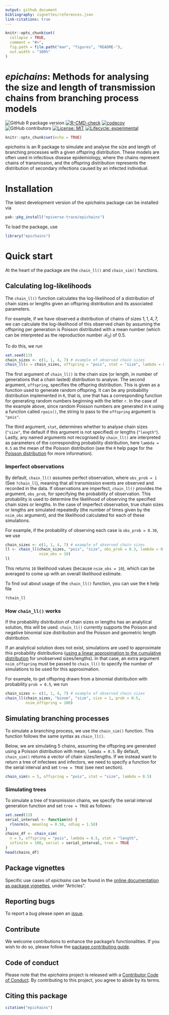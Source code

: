 ```yaml
---
output: github_document
bibliography: vignettes/references.json
link-citations: true
---
```


```r
knitr::opts_chunk$set(
  collapse = TRUE,
  comment = "#>",
  fig.path = file.path("man", "figures", "README-"),
  out.width = "100%"
)
```

# _epichains_: Methods for analysing the size and length of transmission chains from branching process models

<!-- badges: start -->
![GitHub R package version](https://img.shields.io/github/r-package/v/epiverse-trace/epichains)
[![R-CMD-check](https://github.com/epiverse-trace/epichains/actions/workflows/R-CMD-check.yaml/badge.svg)](https://github.com/epiverse-trace/epichains/actions/workflows/R-CMD-check.yaml)
[![codecov](https://codecov.io/github/epiverse-trace/epichains/branch/main/graphs/badge.svg)](https://codecov.io/github/epiverse-trace/epichains)
![GitHub contributors](https://img.shields.io/github/contributors/epiverse-trace/epichains)
[![License: MIT](https://img.shields.io/badge/License-MIT-yellow.svg)](https://opensource.org/licenses/MIT)
[![Lifecycle:
experimental](https://img.shields.io/badge/lifecycle-experimental-orange.svg)](https://lifecycle.r-lib.org/articles/stages.html#experimental)
<!-- badges: end -->

```r
knitr::opts_chunk$set(echo = TRUE)
```

_epichains_ is an R package to simulate and analyse the size and length of
branching processes with a given offspring distribution. These models are often 
used in infectious disease epidemiology, where the chains represent chains of
transmission, and the offspring distribution represents the distribution of 
secondary infections caused by an infected individual.

# Installation

The latest development version of the _epichains_ package can be installed via

```r
pak::pkg_install("epiverse-trace/epichains")
```

To load the package, use

```r
library("epichains")
```

# Quick start

At the heart of the package are the `chain_ll()` and `chain_sim()` functions. 

## Calculating log-likelihoods

The `chain_ll()` function calculates the log-likelihood of a distribution of 
chain sizes or lengths given an offspring distribution and its associated 
parameters. 

For example, if we have observed a distribution of chains of sizes 
$1, 1, 4, 7$, we can 
calculate the log-likelihood of this observed chain by assuming the offspring 
per generation is Poisson distributed with a mean number (which can 
be interpreted as the reproduction number $\mathcal{R_0}$) of $0.5$. 

To do this, we run 

```r
set.seed(13)
chain_sizes <- c(1, 1, 4, 7) # example of observed chain sizes
chain_ll(x = chain_sizes, offspring = "pois", stat = "size", lambda = 0.5)
```

The first argument of `chain_ll()` is the chain size (or length, in number of 
generations that a chain lasted) distribution to 
analyse. The second argument, `offspring`, specifies the offspring 
distribution. This is given as a function used to generate random offspring. 
It can be any probability distribution implemented in `R`, that is, one that 
has a corresponding function for generating random numbers beginning with the 
letter `r`. In the case of the example above, since random Poisson numbers are 
generated in `R` using a function called `rpois()`, the string to pass to the 
`offspring` argument is `"pois"`.

The third argument, `stat`, determines whether to analyse chain sizes 
(`"size"`, the default if this argument is not specified) or lengths 
(`"length"`). Lastly, any named arguments not recognised by `chain_ll()` 
are interpreted as parameters of the corresponding probability distribution, 
here `lambda = 0.5` as the mean of the Poisson distribution (see the `R` help 
page for the [Poisson distribution](https://stat.ethz.ch/R-manual/R-devel/library/stats/html/Poisson.html) for more information). 

### Imperfect observations

By default, `chain_ll()` assumes perfect observation, where `obs_prob = 1` 
(See `?chain_ll`), meaning that all transmission events are observed and 
recorded in the data. If observations are imperfect, `chain_ll()` provides 
the argument, `obs_prob`, for specifying the probability of observation. 
This probability is used to determine the likelihood of observing the specified
chain sizes or lengths. In the case of imperfect observation, true chain sizes 
or lengths are simulated repeatedly (the number of times given by the 
`nsim_obs` argument), and the likelihood calculated for each of 
these simulations. 

For example, if the probability of observing each case is `obs_prob = 0.30`, 
we use

```r
chain_sizes <- c(1, 1, 4, 7) # example of observed chain sizes
ll <- chain_ll(chain_sizes, "pois", "size", obs_prob = 0.3, lambda = 0.5,
               nsim_obs = 10)
ll
```

This returns `10` likelihood values (because `nsim_obs = 10`), which can be 
averaged to come up with an overall likelihood estimate.

To find out about usage of the `chain_ll()` function, you can use the `R` help 
file

```r
?chain_ll
```

### How `chain_ll()` works

If the probability distribution of chain sizes or lengths has an analytical 
solution, this will be used. `chain_ll()` currently supports the Poisson and 
negative binomial size distribution and the Poisson and geometric length 
distribution. 

If an analytical solution does not exist, simulations are used to approximate 
this probability distributions ([using a linear approximation to the cumulative 
distribution](https://en.wikipedia.org/wiki/Empirical_distribution_function) 
for unobserved sizes/lengths). In that case, an extra argument `nsim_offspring` 
must be passed to `chain_ll()` to specify the number of simulations to be 
used for this approximation. 

For example, to get offspring drawn from a binomial distribution with 
probability `prob = 0.5`, we run

```r
chain_sizes <- c(1, 1, 4, 7) # example of observed chain sizes
chain_ll(chain_sizes, "binom", "size", size = 1, prob = 0.5,
         nsim_offspring = 100)
```

## Simulating branching processes

To simulate a branching process, we use the `chain_sim()` function. This 
function follows the same syntax as `chain_ll()`.

Below, we are simulating $5$ chains, assuming the offspring are generated using
a Poisson distribution with mean, `lambda = 0.5`. By default, `chain_sim()` 
returns a vector of chain sizes/lengths. If we instead want to return 
a tree of infectees and infectors, we need to specify a function for 
the serial interval and set `tree = TRUE` (see next section).

```r
chain_sim(n = 5, offspring = "pois", stat = "size", lambda = 0.5)
```

### Simulating trees

To simulate a tree of transmission chains, we specify the serial interval 
generation function and set `tree = TRUE` as follows:

```r
set.seed(13)
serial_interval <- function(n) {
  rlnorm(n, meanlog = 0.58, sdlog = 1.58)
}
chains_df <- chain_sim(
  n = 5, offspring = "pois", lambda = 0.5, stat = "length",
  infinite = 100, serial = serial_interval, tree = TRUE
)
head(chains_df)
```

## Package vignettes

Specific use cases of _epichains_ can be found in 
the [online documentation as package vignettes](https://epiverse-trace.github.io/epichains/), under "Articles".

## Reporting bugs 

To report a bug please open an [issue](https://github.com/epiverse-trace/epichains/issues/new/choose).

## Contribute

We welcome contributions to enhance the package's functionalities. If you 
wish to do so, please follow the [package contributing guide](https://github.com/epiverse-trace/epichains/blob/main/.github/CONTRIBUTING.md).

## Code of conduct

Please note that the _epichains_ project is released with a [Contributor Code of Conduct](https://github.com/epiverse-trace/.github/blob/main/CODE_OF_CONDUCT.md). 
By contributing to this project, you agree to abide by its terms.

## Citing this package

```r
citation("epichains")
```
